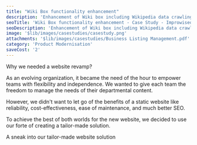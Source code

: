```yaml
---
title: "Wiki Box functionality enhancement"
description: 'Enhancement of Wiki box including Wikipedia data crawling for privacy search engine.'
seoTitle: 'Wiki Box functionality enhancement - Case Study - Improwised Technologies Pvt. Ltd.'
seoDescription: 'Enhancement of Wiki box including Wikipedia data crawling for privacy search engine.'
image: '$lib/images/casestudies/casestudy.png'
attachments: '$lib/images/casestudies/Business Listing Management.pdf'
category: 'Product Modernisation'
saveCost: '2'
---
```


Why we needed a website revamp?

As an evolving organization, it became the need of the hour to empower teams with flexibility and independence. We wanted to give each team the freedom to manage the needs of their departmental content. 

However, we didn't want to let go of the benefits of a static website like reliability, cost-effectiveness, ease of maintenance, and much better SEO. 

To achieve the best of both worlds for the new website, we decided to use our forte of creating a tailor-made solution. 

A sneak into our tailor-made website solution
